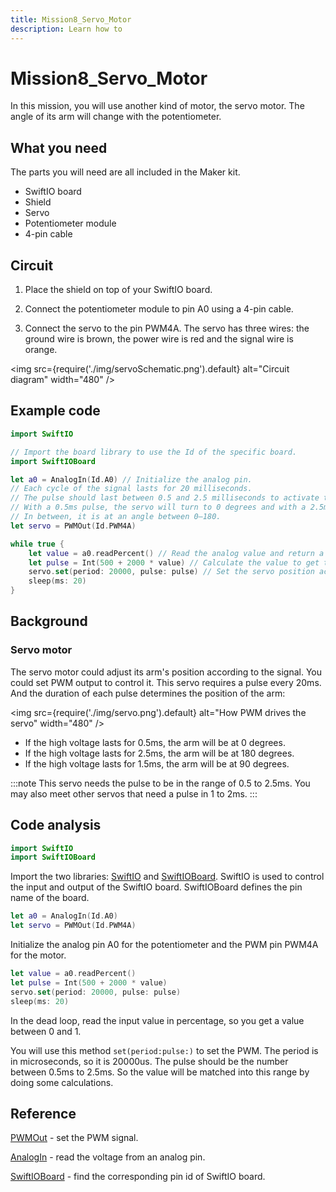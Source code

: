 ```yaml
---
title: Mission8_Servo_Motor
description: Learn how to
---
```


# Mission8_Servo_Motor

In this mission, you will use another kind of motor, the servo motor. The angle of its arm will change with the potentiometer.



## What you need

The parts you will need are all included in the Maker kit.

- SwiftIO board
- Shield
- Servo
- Potentiometer module
- 4-pin cable


## Circuit

1. Place the shield on top of your SwiftIO board.

2. Connect the potentiometer module to pin A0 using a 4-pin cable.

3. Connect the servo to the pin PWM4A. The servo has three wires: the ground wire is brown, the power wire is red and the signal wire is orange.

<img
  src={require('./img/servoSchematic.png').default}
  alt="Circuit diagram" width="480"
/>


## Example code

```swift
import SwiftIO

// Import the board library to use the Id of the specific board.
import SwiftIOBoard

let a0 = AnalogIn(Id.A0) // Initialize the analog pin.
// Each cycle of the signal lasts for 20 milliseconds.
// The pulse should last between 0.5 and 2.5 milliseconds to activate the servo.
// With a 0.5ms pulse, the servo will turn to 0 degrees and with a 2.5ms pulse, it will at 180 degrees.
// In between, it is at an angle between 0–180.
let servo = PWMOut(Id.PWM4A)

while true {
    let value = a0.readPercent() // Read the analog value and return a value between 0.0 and 1.0.
    let pulse = Int(500 + 2000 * value) // Calculate the value to get the pulse duration.
    servo.set(period: 20000, pulse: pulse) // Set the servo position according to the scaled value.
    sleep(ms: 20)
}
```


<div className='row row--no-gutters'>
  <ReactPlayer
    url='https://youtu.be/s7iPlSygNh4'
    controls={true}
  />
</div>

## Background

### Servo motor

The servo motor could adjust its arm's position according to the signal. You could set PWM output to control it. This servo requires a pulse every 20ms. And the duration of each pulse determines the position of the arm:

<img
  src={require('./img/servo.png').default}
  alt="How PWM drives the servo" width="480"
/>

- If the high voltage lasts for 0.5ms, the arm will be at 0 degrees.
- If the high voltage lasts for 2.5ms, the arm will be at 180 degrees.
- If the high voltage lasts for 1.5ms, the arm will be at 90 degrees.

:::note
This servo needs the pulse to be in the range of 0.5 to 2.5ms. You may also meet other servos that need a pulse in 1 to 2ms.
:::

## Code analysis
```swift
import SwiftIO
import SwiftIOBoard
```
Import the two libraries: [SwiftIO](https://swiftioapi.madmachine.io/) and [SwiftIOBoard](https://github.com/madmachineio/MadBoards/blob/main/Sources/SwiftIOBoard/Id.swift). SwiftIO is used to control the input and output of the SwiftIO board. SwiftIOBoard defines the pin name of the board.


```swift
let a0 = AnalogIn(Id.A0)
let servo = PWMOut(Id.PWM4A)
```
Initialize the analog pin A0 for the potentiometer and the PWM pin PWM4A for the motor.

```swift
let value = a0.readPercent() 
let pulse = Int(500 + 2000 * value)
servo.set(period: 20000, pulse: pulse)
sleep(ms: 20)
```
In the dead loop, read the input value in percentage, so you get a value between 0 and 1.

You will use this method `set(period:pulse:)` to set the PWM. The period is in microseconds, so it is 20000us. The pulse should be the number between 0.5ms to 2.5ms. So the value will be matched into this range by doing some calculations.

## Reference

[PWMOut](https://swiftioapi.madmachine.io/Classes/PWMOut.html) - set the PWM signal.

[AnalogIn](https://swiftioapi.madmachine.io/Classes/AnalogIn.html) - read the voltage from an analog pin.


[SwiftIOBoard](https://github.com/madmachineio/MadBoards/blob/main/Sources/SwiftIOBoard/Id.swift) - find the corresponding pin id of SwiftIO board.

